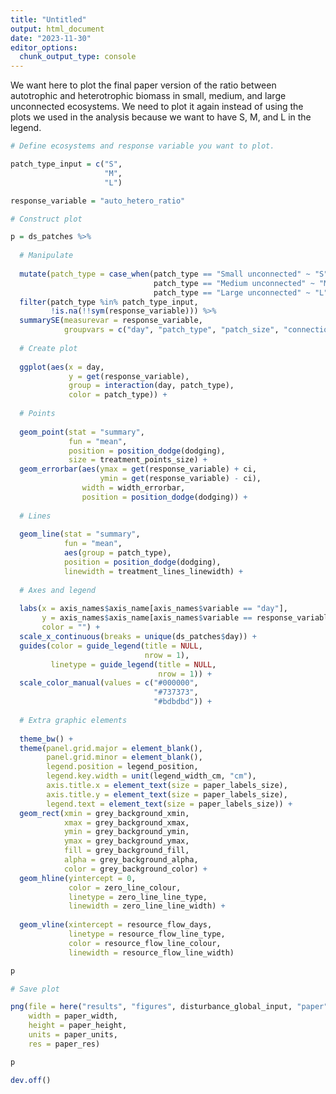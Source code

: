 ```yaml
---
title: "Untitled"
output: html_document
date: "2023-11-30"
editor_options: 
  chunk_output_type: console
---
```


We want here to plot the final paper version of the ratio between autotrophic and heterotrophic biomass in small, medium, and large unconnected ecosystems. We need to plot it again instead of using the plots we used in the analysis because we want to have S, M, and L in the legend.

```r

# Define ecosystems and response variable you want to plot.

patch_type_input = c("S",
                     "M",
                     "L")

response_variable = "auto_hetero_ratio"
```

```r

# Construct plot

p = ds_patches %>%
  
  # Manipulate
  
  mutate(patch_type = case_when(patch_type == "Small unconnected" ~ "S",
                                patch_type == "Medium unconnected" ~ "M",
                                patch_type == "Large unconnected" ~ "L")) %>%
  filter(patch_type %in% patch_type_input,
         !is.na(!!sym(response_variable))) %>%
  summarySE(measurevar = response_variable,
            groupvars = c("day", "patch_type", "patch_size", "connection")) %>%
  
  # Create plot
  
  ggplot(aes(x = day,
             y = get(response_variable),
             group = interaction(day, patch_type),
             color = patch_type)) +
  
  # Points
  
  geom_point(stat = "summary",
             fun = "mean",
             position = position_dodge(dodging),
             size = treatment_points_size) +
  geom_errorbar(aes(ymax = get(response_variable) + ci,
                    ymin = get(response_variable) - ci),
                width = width_errorbar,
                position = position_dodge(dodging)) +
  
  # Lines
  
  geom_line(stat = "summary",
            fun = "mean",
            aes(group = patch_type),
            position = position_dodge(dodging),
            linewidth = treatment_lines_linewidth) +
  
  # Axes and legend
  
  labs(x = axis_names$axis_name[axis_names$variable == "day"],
       y = axis_names$axis_name[axis_names$variable == response_variable],
       color = "") +
  scale_x_continuous(breaks = unique(ds_patches$day)) +
  guides(color = guide_legend(title = NULL,
                              nrow = 1),
         linetype = guide_legend(title = NULL,
                                 nrow = 1)) +
  scale_color_manual(values = c("#000000",
                                "#737373",
                                "#bdbdbd")) +
  
  # Extra graphic elements
  
  theme_bw() +
  theme(panel.grid.major = element_blank(),
        panel.grid.minor = element_blank(),
        legend.position = legend_position,
        legend.key.width = unit(legend_width_cm, "cm"),
        axis.title.x = element_text(size = paper_labels_size),
        axis.title.y = element_text(size = paper_labels_size),
        legend.text = element_text(size = paper_labels_size)) +
  geom_rect(xmin = grey_background_xmin, 
            xmax = grey_background_xmax,
            ymin = grey_background_ymin, 
            ymax = grey_background_ymax, 
            fill = grey_background_fill, 
            alpha = grey_background_alpha,
            color = grey_background_color) + 
  geom_hline(yintercept = 0,
             color = zero_line_colour,
             linetype = zero_line_line_type,
             linewidth = zero_line_line_width) +
  
  geom_vline(xintercept = resource_flow_days,
             linetype = resource_flow_line_type,
             color = resource_flow_line_colour,
             linewidth = resource_flow_line_width)

p
```

```r

# Save plot

png(file = here("results", "figures", disturbance_global_input, "paper", "ecosystem_auto_heterotrophic_ratio.png"),
    width = paper_width,
    height = paper_height,
    units = paper_units,
    res = paper_res)

p

dev.off()
```